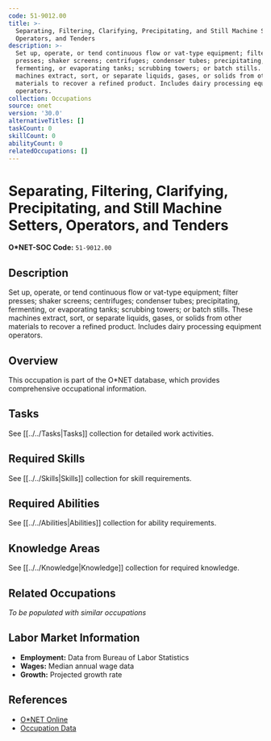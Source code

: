 ```yaml
---
code: 51-9012.00
title: >-
  Separating, Filtering, Clarifying, Precipitating, and Still Machine Setters,
  Operators, and Tenders
description: >-
  Set up, operate, or tend continuous flow or vat-type equipment; filter
  presses; shaker screens; centrifuges; condenser tubes; precipitating,
  fermenting, or evaporating tanks; scrubbing towers; or batch stills. These
  machines extract, sort, or separate liquids, gases, or solids from other
  materials to recover a refined product. Includes dairy processing equipment
  operators.
collection: Occupations
source: onet
version: '30.0'
alternativeTitles: []
taskCount: 0
skillCount: 0
abilityCount: 0
relatedOccupations: []
---
```

# Separating, Filtering, Clarifying, Precipitating, and Still Machine Setters, Operators, and Tenders

**O*NET-SOC Code:** `51-9012.00`

## Description

Set up, operate, or tend continuous flow or vat-type equipment; filter presses; shaker screens; centrifuges; condenser tubes; precipitating, fermenting, or evaporating tanks; scrubbing towers; or batch stills. These machines extract, sort, or separate liquids, gases, or solids from other materials to recover a refined product. Includes dairy processing equipment operators.

## Overview

This occupation is part of the O*NET database, which provides comprehensive occupational information.

## Tasks

See [[../../Tasks|Tasks]] collection for detailed work activities.

## Required Skills

See [[../../Skills|Skills]] collection for skill requirements.

## Required Abilities

See [[../../Abilities|Abilities]] collection for ability requirements.

## Knowledge Areas

See [[../../Knowledge|Knowledge]] collection for required knowledge.

## Related Occupations

*To be populated with similar occupations*

## Labor Market Information

- **Employment:** Data from Bureau of Labor Statistics
- **Wages:** Median annual wage data
- **Growth:** Projected growth rate

## References

- [O*NET Online](https://www.onetonline.org/link/summary/51-9012.00)
- [Occupation Data](https://www.onetcenter.org/)
